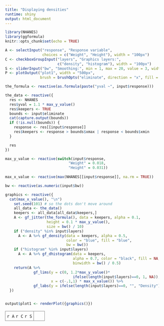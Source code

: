 ```yaml
---
title: "Displaying densities"
runtime: shiny
output: html_document
---
```


```r
library(NHANES)
library(ggformula)
knitr::opts_chunk$set(echo = TRUE)
```


```r
A <- selectInput("response", "Response variable",
                 choices = c("Weight", "Height"), width = "100px")
C <- checkboxGroupInput("layers", "Graphics layers:",
                        c("density", "histogram"), width = "100px")
S <- sliderInput("bw", "Smoothing:", min = 1, max = 20, value = 3, width = "150px")
P <- plotOutput("plot1", width = "500px",
                brush = brushOpts("eliminate", direction = "x", fill = NA))
```




```r
the_formula <- reactive(as.formula(paste("yval ~", input$response)))

the_data <- reactive({
  res <- NHANES
  res$yval = 1.1 * max_y_value() 
  res$keepers <- TRUE
  bounds <- input$eliminate
  cat(capture.output(bounds))
  if (!is.null(bounds)) {
    response <- res[[input$response]]
    res$keepers <- response > bounds$xmax | response < bounds$xmin
  }

  res
})

max_y_value <- reactive(switch(input$response, 
                             "Weight" = 0.018,
                             "Height" = 0.031))
                      
max_x_value <- reactive(max(NHANES[[input$response]], na.rm = TRUE))

bw <- reactive(as.numeric(input$bw))

graphics <- reactive({
  cat(max_x_value(), "\n")
    set.seed(101) # so the dots don't move around
    all_data <- the_data()
    keepers <- all_data[all_data$keepers,]
    A <- gf_jitter(the_formula(), data = keepers, alpha = 0.1, 
                   height = 0.1 * max_y_value(),
                   size = bw() / 10)
    if ("density" %in% input$layers)
      A <- A %>% gf_density(data = keepers, alpha = 0.5, 
                            color = "blue", fill = "blue",
                            bw = bw())
    if ("histogram" %in% input$layers)
      A <- A %>% gf_dhistogram(data = keepers, 
                               alpha = 0.7, color = "black", fill = NA,
                               binwidth = bw() / 0.5)
    return(A %>% 
             gf_lims(y = c(0, 1.2*max_y_value()*
                               ifelse(length(input$layers)==0, 1, NA)), 
                     x = c(-.1,1) * max_x_value()) %>% 
             gf_labs(y = ifelse(length(input$layers)==0, "", "Density")))
  })


output$plot1 <- renderPlot({graphics()})
```

<table><tr><td class="control">`r A` `r C` `r S`</td><td class="plot">`r P`</td></tr></table>



<style type="text/css">
td.control {
  border:1px solid gray;
  border-radius:10px;
  padding: 5px;
  vertical-align: top;
}
td.plot {
  border:1px solid gray;
  padding: 5px;
  border-radius:10px;
  color: white;
}

</style>


